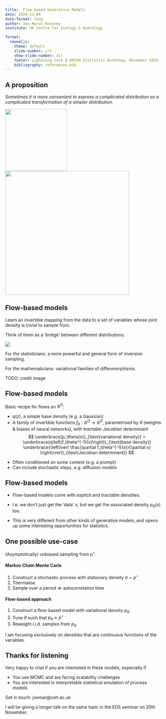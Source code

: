 ```yaml
---
title:  Flow-based Generative Models
date: 2024-11-04
date-format: long
author: Joe Marsh Rossney
institute: UK Centre for Ecology & Hydrology

format:
  revealjs:
    theme: default
    slide-number: c/t
    show-slide-number: all
    footer: Lightning talk @ UKCEH Statistics Workshop, November 2024
    bibliography: references.bib
---
```



## A proposition

_Sometimes it is more convenient to express a complicated distribution as a complicated transformation of a simpler distribution._


![](diffusion_flower.gif){.absolute bottom=170 left=0 width=200}
![](forward.gif){.absolute bottom=140 left=650 width=400}


## Flow-based models

Learn an invertible mapping from the data to a set of variables whose joint density is trivial to sample from.

Think of them as a 'bridge' between different distributions.

![](normalizing-flow.png)

::: aside
For the statisticians: a more powerful and general form of inversion sampling.

For the mathematicians: variational families of diffeomorphisms.
:::

:::{.notes}
TODO: credit image
:::


## Flow-based models

Basic recipe for flows on $\mathbb{R}^D$:

- $q(z)$, a simple base density (e.g. a Gaussian)
- A family of invertible functions $f_\theta : \mathbb{R}^D \to \mathbb{R}^D$, parametrised by $\theta$ (weights \& biases of neural networks), with _tractable Jacobian determinant_
$$
\underbrace{p_\theta(x)}_{\text{variational density}}
= \underbrace{q\left(f_\theta^{-1}(x)\right)}_{\text{base density}}
\underbrace{\left\lvert \frac{\partial f_\theta^{-1}(x)}{\partial x} \right\rvert}_{\text{Jacobian determinant}}
$$

:::{.notes}
- Often conditioned on some context (e.g. a prompt)
- Can include stochastic steps, e.g. diffusion models
:::

## Flow-based models

- Flow-based models come with _explicit_ and _tractable_ densities.

- I.e. we don't just get the 'data' $x$, but we get the associated density $p_\theta(x)$ too.

- This is very different from other kinds of generative models, and opens up some interesting opportunities for statistics.


## One possible use-case

(Asymptotically) unbiased sampling from $p^\star$.

::::{.fragment}
:::{.callout-note icon=false}
#### Markov Chain Monte Carlo

1. Construct a stochastic process with stationary density $\pi = p^\star$
2. Thermalise
3. Sample over a period $\gg$ autocorrelation time 
:::
::::

::::{.fragment}
:::{.callout-tip icon=false}
#### Flow-based approach

1. Construct a flow-based model with variational density $p_\theta$
2. Tune $\theta$ such that $p_\theta \approx p^\star$
3. Reweight i.i.d. samples from $p_\theta$
:::
::::

:::{.notes}
I am focusing exclusively on densities that are continuous functions of the variables.
:::

## Thanks for listening


Very happy to chat if you are interested in these models, especially if

- You use MCMC and are facing scalability challenges
- You are interested in interpretable statistical emulation of process models


Get in touch: joemar@ceh.ac.uk

:::{.callout-note}
I will be giving a longer talk on the same topic in the EDS seminar on 20th November.
:::

